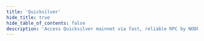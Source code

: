 ```yaml
---
title: 'Quicksilver'
hide_title: true
hide_table_of_contents: false
description: 'Access Quicksilver mainnet via fast, reliable RPC by NODERS — no limits, Omnichain-ready, and built for scalable Web3'
---
```



<ChainLayout>
  <ChainHero
    name="Quicksilver"
    iconUrl="img/quicksilver-icon.svg"
    bgColor="#75757599"
    scope="mainnet"
    chainId="quicksilver-2"
    nodeVersion="v1.8.1"
    token=""
    stakeUrl=""
    restakeUrl=""
    websiteUrl="https://quicksilver.zone/"
    githubUrl="https://github.com/quicksilver-zone"
    xUrl="https://twitter.com/quicksilverzone"
    discordUrl="https://discord.com/invite/xrSmYMDVrQ"
  />

  <ProductLinks
    appUrl=""
    appImageUrl="img/products/"
    explorerUrl=""
    explorerImageUrl="img/products/"
    faucetUrl=""
  />

  <ToolsGrid
    chainName="quicksilver"
    scope="mainnet"
    showInstall={true}
    showUpgrade={true}
    showGenesis={true}
    showCli={true}
    showEndpoints={true}
    showStateSync={true}
    showSnapshot={true}
    showLivePeers={true}
    showSeed={true}
    showAddressBook={true}
    showExplorersList={false}
    showPublicEndpoints={false}
    showUsefulTools={false}
    showUpgradeWatcher={false}
  />

</ChainLayout>
